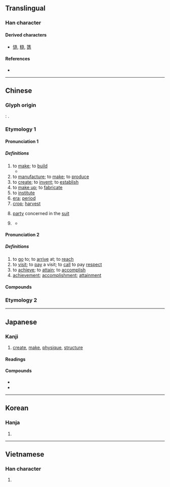 {{character info/new}}
==Translingual==

===Han character===
{{Han char|rn=162|rad=辵|as=07|sn=10|four=34306|canj=YHGR|ids=⿺辶告}}

====Derived characters====
* [[慥]], [[糙]], [[簉]]

====References====
* {{Han ref|kx=1258.120|dkj=38898|dj=1746.060|hdz=63841.060|uh=9020|ud=36896|bh=B379|bd=45945}}

----

==Chinese==
{{zh-forms}}

===Glyph origin===
{{Han etym}}
''{{w|Shuowen}}'': {{Han compound|辵|alt1=辶|告|ls=psc|c1=s|c2=p|t1=to walk}}.

===Etymology 1===

====Pronunciation 1====
{{zh-pron
|m=zào
|m-s=
|c=zou6
|c-t=
|g=
|h=pfs=chho
|j=
|mb=càu
|md=cô̤
|mn=xm,zz,tw:chō/qz:chǒ/qz:chǒ͘
|mn_note=Quanzhou: chǒ - vernacular; chǒ͘ - literary
|mn-t=zao6
|w=3zau
|x=
|mc=1
|oc=1,2
|ma=y
|cat=v,n
}}

=====Definitions=====
{{zh-hanzi}}

# to [[make]]; to [[build]]
#* {{zh-x|萬物 是 藉[借]著[着]{zhe} 他 造 的；凡 被 造 的，沒有 一 樣 不是 藉[借]著[着]{zhe} 他 造 的。|All things were '''made''' by him; and without him was not any thing '''made''' that was '''made'''.|ref={{lang|zh|{{w|新標點和合本|lang=zh}}}} (Chinese Union Version), [http://rcuv.hkbs.org.hk/CUNP_1/JHN/1/ {{lang|zh|約翰福音}} (John) 1:3]}}
# to [[manufacture]]; to [[make]]; to [[produce]]
# to [[create]]; to [[invent]]; to [[establish]]
# to [[make up]]; to [[fabricate]]
# to [[institute]]
# [[era]]; [[period]]
# [[crop]]; [[harvest]]
# {{lb|zh|law}} [[party]] concerned in the [[suit]]
# {{lb|zh|Mandarin}} {{eye dialect of|lang=zh|知道|tr=zhīdào|from=Taiwan}}
#* {{zh-x|你 造 嗎？|[[didja|Didja]] know?}}

====Pronunciation 2====
{{zh-pron
|m=zào,cào,2nb=literary variant in Taiwan
|c=cou3
|md=chó̤
|dial=n
|mc=2
|oc=2,1
|cat=v,n
}}

=====Definitions=====
{{zh-hanzi}}

# to [[go]] to; to [[arrive]] at; to [[reach]]
# to [[visit]]; to [[pay]] a visit; to [[call]] to pay [[respect]]
# to [[achieve]]; to [[attain]]; to [[accomplish]]
# [[achievement]]; [[accomplishment]]; [[attainment]]

====Compounds====
{{zh-der|不堪造就|不造|主情造意|乾坤再造|乾造|人造|仿造|修造|假造|偽造|偽造文書|儲油構造|內造|兩造|再造|再造之恩|創意造言|創造|創造力|可造之材|合造|向壁虛造|坤造|埋鍋造飯|塑造|填海造地|壓枉造舌|大造|天地造化|天造|天造地設|好造化|媒體造勢|對造|屣履造門|嵌版構造|嵌造|巧同造化|建造|恩同再造|憑空捏造|打火造飯|打造|承造|抄造|指瑕造隙|捏造|搬是造非|改造|新造邦|木造|末造|板塊構造|構造|構造地震|模造紙|沒造化|沒造化的|深造|混造黑白|添造|濫造|為情造文|營造|營造尺|營造法式|生情造意|登峰造極|登門造訪|監造|矯揉造作|秀才造反|積衰新造|空中造雨|空造|立馬造橋|筆參造化|筆補造化|粗製濫造|締造|編造|織造|肇造|臆造|良造|蒙恬造筆|蓋造|製造|製造品|製造商|製造業|訂造|變造|變造文書|貴造|賤造|趕造|造亂|造作|造假|造像|造像記|造價|造勢|造化|造化小兒|造化弄人|造反|造反派|造句|造命|造園|造型|造士|造天立極|造孽|造就|造山運動|造幣廠|造府|造形|造形藝術|造微入妙|造成|造林|造極登峰|造次|造次顛沛|造父|造物|造物主|造物者|造畜稠棧|造福|造端|造紙|造罪|造船|造船工業|造船廠|造言惑眾|造言生事|造訪|造詞|造詣|造謁|造謗生事|造謠|造謠惑眾|造謠生事|造陸|造陸運動|遭家不造|鄉壁虛造|釀造|鍛造|鑄造|閉門造車|陳造|龍門造像|造格}}

===Etymology 2===
{{zh-see|𢲵||{{q|Sichuan}} to stir; to flip over; to rummage}}

{{zh-cat|Elementary}}

----

==Japanese==

===Kanji===
{{ja-kanji|grade=5|rs=辵07}}

# [[create]], [[make]], [[physique]], [[structure]]

====Readings====
{{ja-readings
|goon=ぞう<ざう, そう<さう
|kanon=そう<さう
|kun=いた-る, つく, つく-る, つく-り, な-る, みやつこ-
|nanori=いたる, なり, なる, はじめ, みやつこ
}}

====Compounds====
* {{ja-r|創造|そうぞう}}
* {{ja-r|構造|こうぞう}}

----

==Korean==

===Hanja===
{{ko-hanja|hangeul=조|eumhun=}}

# {{defn|lang=ko|sort=辵07}}

----

==Vietnamese==

===Han character===
{{vi-hantu|[[tạo]]|rs=辵07}}

# {{defn|lang=vi|sort=辵07}}